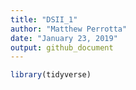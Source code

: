 ```yaml
---
title: "DSII_1"
author: "Matthew Perrotta"
date: "January 23, 2019"
output: github_document
---
```


```r
library(tidyverse)
```

